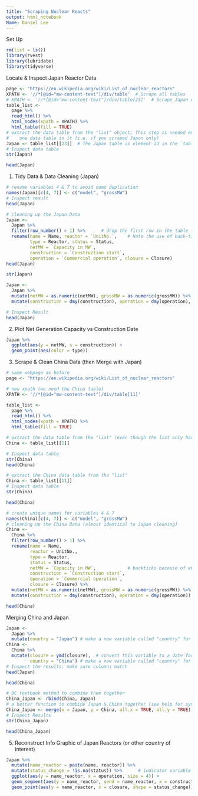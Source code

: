 ```yaml
---
title: "Scraping Nuclear Reacts"
output: html_notebook
Name: Daniel Lee
---
```


Set Up
```r
rm(list = ls())
library(rvest)
library(lubridate)
library(tidyverse)
```
Locate & Inspect Japan Reactor Data
```r
page <- "https://en.wikipedia.org/wiki/List_of_nuclear_reactors"
XPATH <- '//*[@id="mw-content-text"]/div/table'  # Scrape all tables
# XPATH <- '//*[@id="mw-content-text"]/div/table[23]'  # Scrape Japan only
table_list <- 
  page %>%
  read_html() %>%
  html_nodes(xpath = XPATH) %>%
  html_table(fill = TRUE)
# extract the data table from the "list" object; This step is needed even if the list only has 
#    one data table in it (i.e. if you scraped Japan only)
Japan <- table_list[[23]]  # The Japan table is element 23 in the `table_list` object
# Inspect data table 
str(Japan)
```

```r
head(Japan)
```

1) Tidy Data & Data Cleaning (Japan)
```r
# rename variables 4 & 7 to avoid name duplication
names(Japan)[c(4, 7)] <- c("model", "grossMW")
# Inspect result
head(Japan)
```

```r
# cleaning up the Japan Data
Japan <- 
  Japan %>%
  filter(row_number() > 1) %>%      # drop the first row in the table (continuation of names)
  rename(name = Name, reactor = `UnitNo.`,    # Note the use of back-ticks (`) for names with spaces 
         type = Reactor, status = Status, 
         netMW = `Capacity in MW`, 
         construction = `Construction start`, 
         operation = `Commercial operation`, closure = Closure)
head(Japan)
```

```r
str(Japan)
```

```r
Japan <- 
  Japan %>%
  mutate(netMW = as.numeric(netMW), grossMW = as.numeric(grossMW)) %>%   
  mutate(construction = dmy(construction), operation = dmy(operation), closure = dmy(closure))  
```

```r
# Inspect Result
head(Japan)
```


2) Plot Net Generation Capacity vs Construction Date
```r
Japan %>% 
  ggplot(aes(y = netMW, x = construction)) + 
  geom_point(aes(color = type))
```

3) Scrape & Clean China Data (then Merge with Japan)
```r
# same webpage as before
page <- "https://en.wikipedia.org/wiki/List_of_nuclear_reactors"

# new xpath (we need the China table)
XPATH <- '//*[@id="mw-content-text"]/div/table[11]'

table_list <- 
  page %>%
  read_html() %>%
  html_nodes(xpath = XPATH) %>%
  html_table(fill = TRUE)

# extract the data table from the "list" (even though the list only has one data table in it)
China <- table_list[[1]]

# Inspect data table 
str(China)
head(China)
```

```r
# extract the China data table from the "list" 
China <- table_list[[11]]
# Inspect data table 
str(China)
```

```r
head(China)
```

```r
# create unique names for variables 4 & 7
names(China)[c(4, 7)] <- c("model", "grossMW")
# cleaning up the China Data (almost identical to Japan cleaning)
China <- 
  China %>%
  filter(row_number() > 1) %>%      
  rename(name = Name, 
         reactor = UnitNo.,  
         type = Reactor, 
         status = Status, 
         netMW = `Capacity in MW`,            # backticks because of white space
         construction = `Construction start`, 
         operation = `Commercial operation`, 
         closure = Closure) %>%
  mutate(netMW = as.numeric(netMW), grossMW = as.numeric(grossMW)) %>%   
  mutate(construction = dmy(construction), operation = dmy(operation))  
```

```r
head(China)
```

Merging China and Japan
```r
Japan <- 
  Japan %>%
  mutate(country = "Japan") # make a new variable called "country" for Japan data
China <- 
  China %>%
  mutate(closure = ymd(closure),  # convert this variable to a date format for China data
         country = "China") # make a new variable called "country" for China data
# Inspect the results; make sure columns match
head(Japan)
```

```r
head(China)
```

```r
# DC textbook method to combine them together 
China_Japan <- rbind(China, Japan)
# a better function to combine Japan & China together (see help for syntax) 
China_Japan <- merge(x = Japan, y = China, all.x = TRUE, all.y = TRUE)
# Inspect Results
str(China_Japan)
```

```r
head(China_Japan)
```

5) Reconstruct Info Graphic of Japan Reactors (or other country of interest)
```r
Japan %>%
  mutate(name_reactor = paste(name, reactor)) %>% 
  mutate(status_change = !is.na(status)) %>%      # indicator variable for status_change of any kind
  ggplot(aes(y = name_reactor, x = operation, size = 4)) + 
  geom_segment(aes(y = name_reactor, yend = name_reactor, x = construction, xend = operation, color = type)) + 
  geom_point(aes(y = name_reactor, x = closure, shape = status_change))
```

